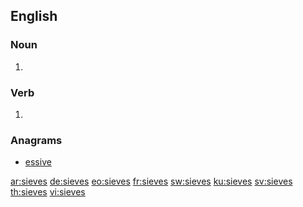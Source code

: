 ==English==

===Noun===
{{head|en|noun plural form}}

# {{plural of|sieve|lang=en}}

===Verb===
{{head|en|verb form}}

# {{en-third-person singular of|sieve}}

===Anagrams===
* [[essive#English|essive]]

[[ar:sieves]]
[[de:sieves]]
[[eo:sieves]]
[[fr:sieves]]
[[sw:sieves]]
[[ku:sieves]]
[[sv:sieves]]
[[th:sieves]]
[[vi:sieves]]